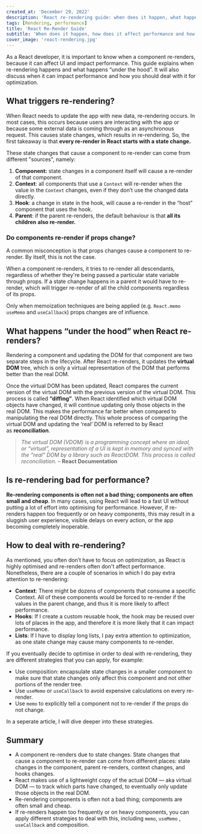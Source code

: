 ```yaml
---
created_at: 'December 29, 2022'
description: 'React re-rendering guide: when does it happen, what happens under the hood and how to deal with it for optimization.'
tags: [Rendering, performance]
title: 'React Re-Render Guide'
subtitle: 'When does it happen, how does it affect performance and how to deal with it?'
cover_image: 'react-rendering.jpg'
---
```


As a React developer, it is important to know when a component re-renders, because it can affect UI and impact performance. This guide explains when re-rendering happens and what happens “under the hood”. It will also discuss when it can impact performance and how you should deal with it for optimization.

## What triggers re-rendering?

When React needs to update the app with new data, re-rendering occurs. In most cases, this occurs because users are interacting with the app or because some external data is coming through as an asynchronous request. This causes state changes, which results in re-rendering. So, the first takeaway is that **every re-render in React starts with a state change.**

These state changes that cause a component to re-render can come from different "sources", namely:

1.  **Component:** state changes in a component itself will cause a re-render of that component.
2.  **Context**: all components that use a `Context` will re-render when the value in the `Context` changes, even if they don’t use the changed data directly.
3.  **Hook**: a change in state in the hook, will cause a re-render in the “host” component that uses the hook.
4.  **Parent**: if the parent re-renders, the default behaviour is that **all its children** **also re-render.**

### Do components re-render if props change?

A common misconception is that props changes cause a component to re-render. By itself, this is not the case.

When a component re-renders, it tries to re-render all descendants, regardless of whether they're being passed a particular state variable through props. If a state change happens in a parent it would have to re-render, which will trigger re-render of all the child components regardless of its props.

Only when memoization techniques are being applied (e.g. `React.memo` `useMemo` and `useCallback`) props changes are of influence.

## What happens “under the hood” when React re-renders?

Rendering a component and updating the DOM for that component are two separate steps in the lifecycle. After React re-renders, it updates the **virtual DOM** tree, which is only a virtual representation of the DOM that performs better than the real DOM.

Once the virtual DOM has been updated, React compares the current version of the virtual DOM with the previous version of the virtual DOM. This process is called **“diffing”**. When React identified which virtual DOM objects have changed, it will continue updating only those objects in the real DOM. This makes the performance far better when compared to manipulating the real DOM directly. This whole process of comparing the virtual DOM and updating the ‘real’ DOM is referred to by React as **reconciliation**.

> _The virtual DOM (VDOM) is a programming concept where an ideal, or “virtual”, representation of a UI is kept in memory and synced with the “real” DOM by a library such as ReactDOM. This process is called reconciliation._ – **React Documentation**

## Is re-rendering bad for performance?

**Re-rendering components is often not a bad thing; components are often small and cheap**. In many cases, using React will lead to a fast UI without putting a lot of effort into optimising for performance. However, if re-renders happen too frequently or on heavy components, this may result in a sluggish user experience, visible delays on every action, or the app becoming completely inoperable.

## How to deal with re-rendering?

As mentioned, you often don’t have to focus on optimization, as React is highly optimised and re-renders often don't affect performance. Nonetheless, there are a couple of scenarios in which I do pay extra attention to re-rendering:

- **Context**: There might be dozens of components that consume a specific Context. All of these components would be forced to re-render if the values in the parent change, and thus it is more likely to affect performance.
- **Hooks**: If I create a custom reusable hook, the hook may be reused over lots of places in the app, and therefore it is more likely that it can impact performance.
- **Lists**: If I have to display long lists, I pay extra attention to optimization, as one state change may cause many components to re-render.

If you eventually decide to optimise in order to deal with re-rendering, they are different strategies that you can apply, for example:

- Use composition: encapsulate state changes in a smaller component to make sure that state changes only affect this component and not other portions of the render tree.
- Use `useMemo` or `useCallback` to avoid expensive calculations on every re-render.
- Use `memo` to explicitly tell a component not to re-render if the props do not change.

In a seperate article, I will dive deeper into these strategies.

## Summary

- A component re-renders due to state changes. State changes that cause a component to re-render can come from different places: state changes in the component, parent re-renders, context changes, and hooks changes.
- React makes use of a lightweight copy of the actual DOM — aka virtual DOM — to track which parts have changed, to eventually only update those objects in the real DOM.
- Re-rendering components is often not a bad thing; components are often small and cheap.
- If re-renders happen too frequently or on heavy components, you can apply different strategies to deal with this, including `memo`, `useMemo` , `useCallback` and composition.
